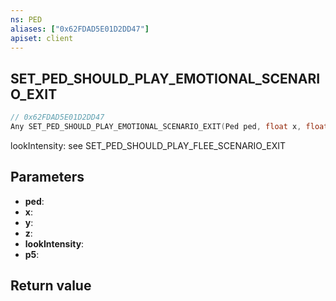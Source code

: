 ```yaml
---
ns: PED
aliases: ["0x62FDAD5E01D2DD47"]
apiset: client
---
```

## SET_PED_SHOULD_PLAY_EMOTIONAL_SCENARIO_EXIT

```c
// 0x62FDAD5E01D2DD47
Any SET_PED_SHOULD_PLAY_EMOTIONAL_SCENARIO_EXIT(Ped ped, float x, float y, float z, int lookIntensity, BOOL p5);
```

lookIntensity: see SET_PED_SHOULD_PLAY_FLEE_SCENARIO_EXIT

## Parameters
* **ped**:
* **x**:
* **y**:
* **z**:
* **lookIntensity**:
* **p5**:

## Return value